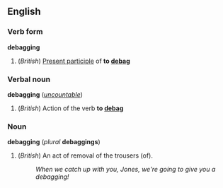 ==English==
===Verb form===
'''debagging'''

#(''British'') [[Present participle]] of '''to [[debag]]'''

===Verbal noun===
'''debagging''' (''[[uncountable]]'')

#(''British'') Action of the verb '''to [[debag]]'''

===Noun===
'''debagging''' (''plural'' '''debaggings''')

#(''British'') An act of removal of the trousers (of).
#:''When we catch up with you, Jones, we're going to give you a debagging!''